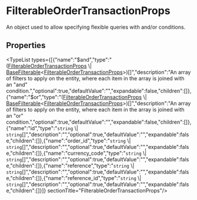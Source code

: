 
# FilterableOrderTransactionProps

An object used to allow specifying flexible queries with and/or conditions.

## Properties

<TypeList types={[{"name":"$and","type":"([FilterableOrderTransactionProps](types.OrderTypes.FilterableOrderTransactionProps.mdx) \\| [BaseFilterable](../../DAL/interfaces/types.DAL.BaseFilterable.mdx)&#60;[FilterableOrderTransactionProps](types.OrderTypes.FilterableOrderTransactionProps.mdx)&#62;)[]","description":"An array of filters to apply on the entity, where each item in the array is joined with an \"and\" condition.","optional":true,"defaultValue":"","expandable":false,"children":[]},{"name":"$or","type":"([FilterableOrderTransactionProps](types.OrderTypes.FilterableOrderTransactionProps.mdx) \\| [BaseFilterable](../../DAL/interfaces/types.DAL.BaseFilterable.mdx)&#60;[FilterableOrderTransactionProps](types.OrderTypes.FilterableOrderTransactionProps.mdx)&#62;)[]","description":"An array of filters to apply on the entity, where each item in the array is joined with an \"or\" condition.","optional":true,"defaultValue":"","expandable":false,"children":[]},{"name":"id","type":"`string` \\| `string`[]","description":"","optional":true,"defaultValue":"","expandable":false,"children":[]},{"name":"order_id","type":"`string` \\| `string`[]","description":"","optional":true,"defaultValue":"","expandable":false,"children":[]},{"name":"currency_code","type":"`string` \\| `string`[]","description":"","optional":true,"defaultValue":"","expandable":false,"children":[]},{"name":"reference","type":"`string` \\| `string`[]","description":"","optional":true,"defaultValue":"","expandable":false,"children":[]},{"name":"reference_id","type":"`string` \\| `string`[]","description":"","optional":true,"defaultValue":"","expandable":false,"children":[]}]}  sectionTitle="FilterableOrderTransactionProps"/>
